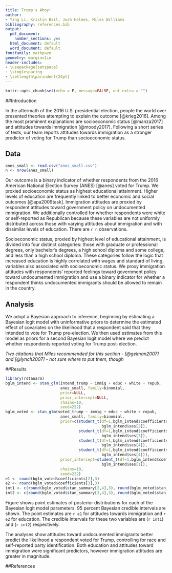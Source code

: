 ```yaml
---
title: Trump's Ahoy!
author: 
- Ying Li, Kristin Bail, Josh Holmes, Miles Williams
bibliography: references.bib
output:
  pdf_document:
    number_sections: yes
  html_document: default
  word_document: default
fontfamily: mathpazo
geometry: margin=1in
header-includes:
- \usepackage{setspace}
- \singlespacing
- \setlength\parindent{24pt}
---
```


```r
knitr::opts_chunk$set(echo = F, message=FALSE, out.extra = "")
```
##Introduction

In the aftermath of the 2016 U.S. presidential election, people the world over presented theories attempting to explain the outcome [@krieg2016]. Among the most prominent explanations are socioeconomic status [@manza2017] and attitudes towards immigration [@moody2017]. Following a short series of tests, our team reports attitudes towards immigration as a stronger predictor of voting for Trump than socioeconomic status. 

## Data
```r
anes_small <- read.csv("anes_small.csv")
n <- nrow(anes_small) 
```

Our outcome is a binary indicator of whether respondents from the 2016 American National Election Survey (ANES) [@anes] voted for Trump. We proxied socioeconomic status as highest educational attainment. Higher levels of education are frequently linked to better economic and social outcomes [@apa2009task]. Immigration attitudes are proxied by respondent attitudes toward government policy on undocumented immigration. We additionally controlled for whether respondents were white or self-reported as Republican because these variables are not uniformly distributed across those with varying attitudes about immigration and with dissimilar levels of education. There are `r n` observations.

Socioeconomic status, proxied by highest level of educational attainment, is divided into four distinct categories: those with graduate or professional degrees, only bachelor's degrees, a high school diploma and some college, and less than a high school diploma. These categories follow the logic that increased education is highly correlated with wages and standard of living, variables also associated with socioeconomic status. We proxy immigration attitudes with respondents' reported feelings toward government policy toward undocumented immigration and use a binary indicator for whether a respondent thinks undocumented immigrants should be allowed to remain in the country. 

## Analysis

We adopt a Bayesian approach to inference, beginning by estimating a Bayesian logit model with uninformative priors 
to determine the estimated effect of covariates on the likelihood that a respondent said that they intended to vote
for Trump pre-election. We then used estimates from this model as priors for a second Bayesian logit model where we
predict whether respondents reported voting for Trump post-election.

*Two citations that Miles recommended for this section - [@gelman2007] and [@lynch2007] - not sure where to put them, though*

##Results
```r
library(rstanarm)
bglm_intend <- stan_glm(intend_trump ~ immig + educ + white + repub,
                        anes_small, family=binomial,
                        prior=NULL,
                        prior_intercept=NULL,
                        chains=10,
                        seed=222)
bglm_voted <- stan_glm(voted_trump ~ immig + educ + white + repub,
                        anes_small, family=binomial,
                        prior=c(student_t(df=1,bglm_intend$coefficients[2],
                                          bglm_intend$ses[2]),
                                student_t(df=1,bglm_intend$coefficients[3],
                                          bglm_intend$ses[3]),
                                student_t(df=1,bglm_intend$coefficients[4],
                                          bglm_intend$ses[4]),
                                student_t(df=1,bglm_intend$coefficients[5],
                                          bglm_intend$ses[4])),
                        prior_intercept=student_t(df=1,bglm_intend$coefficients[1],
                                          bglm_intend$ses[1]),
                        chains=10,
                        seed=222)
e1 <- round(bglm_voted$coefficients[2],3)
e2 <- round(bglm_voted$coefficients[3],3)
int1 <- c(round(bglm_voted$stan_summary[2,4],3), round(bglm_voted$stan_summary[2,10],3))
int2 <- c(round(bglm_voted$stan_summary[3,4],3), round(bglm_voted$stan_summary[3,10],3))
```
\begin{figure}
\includegraphics{bayesplot.png}
\caption{Estimates and Credible Intervals of A Bayesian Logit Model}
\label{fig:bayesplot}
\end{figure}

Figure \ref{fig:bayesplot} shows point estimates of posterior distributions for each of the Bayesian logit model parameters. 95 percent Bayesian credible intervals are shown. The point estimates are `r e1` for attitudes towards immigration and `r e2` for education. The credible intervals for these two variables are (`r int1`) and (`r int2`) respectively.

The analyses show attitudes toward undocumented immigrants better predict the likelihood a respondent voted for
Trump, controlling for race and self-reported party identification. Both education and attitudes toward immigration were significant predictors, however immigration attitudes are greater in magnitude. 

##References

